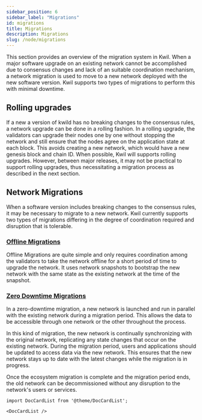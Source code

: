 ```yaml
---
sidebar_position: 6
sidebar_label: "Migrations"
id: migrations
title: Migrations
description: Migrations
slug: /node/migrations
---
```


This section provides an overview of the migration system in Kwil. When a major software upgrade on an existing network cannot be accomplished due to consensus changes and lack of an suitable coordination mechanism, a network migration is used to move to a new network deployed with the new software version. Kwil supports two types of migrations to perform this with minimal downtime.

## Rolling upgrades

If a new a version of kwild has no breaking changes to the consensus rules, a network upgrade can be done in a rolling fashion. In a rolling upgrade, the validators can upgrade their nodes one by one without stopping the network and still ensure that the nodes agree on the application state at each block. This avoids creating a new network, which would have a new genesis block and chain ID. When possible, Kwil will supports rolling upgrades. However, between major releases, it may not be practical to support rolling upgrades, thus necessitating a migration process as described in the next section.

## Network Migrations

When a software version includes breaking changes to the consensus rules, it may be necessary to migrate to a new network. Kwil currently supports two types of migrations differing in the degree of coordination required and disruption that is tolerable.

### [Offline Migrations](/docs/node/migrations/offline-migrations)

Offline Migrations are quite simple and only requires coordination among the validators to take the network offline for a short period of time to upgrade the network. It uses network snapshots to bootstrap the new network with the same state as the existing network at the time of the snapshot.

### [Zero Downtime Migrations](/docs/node/migrations/zero-downtime-migrations)

In a zero-downtime migration, a new network is launched and run in parallel with the existing network during a migration period. This allows the data to be accessible through one network or the other throughout the process.

In this kind of migration, the new network is continually synchronizing with the original network, replicating any state changes that occur on the existing network. During the migration period, users and applications should be updated to access data via the new network. This ensures that the new network stays up to date with the latest changes while the migration is in progress.

Once the ecosystem migration is complete and the migration period ends, the old network can be decommissioned without any disruption to the network's users or services.

```mdx-code-block
import DocCardList from '@theme/DocCardList';

<DocCardList />
```

